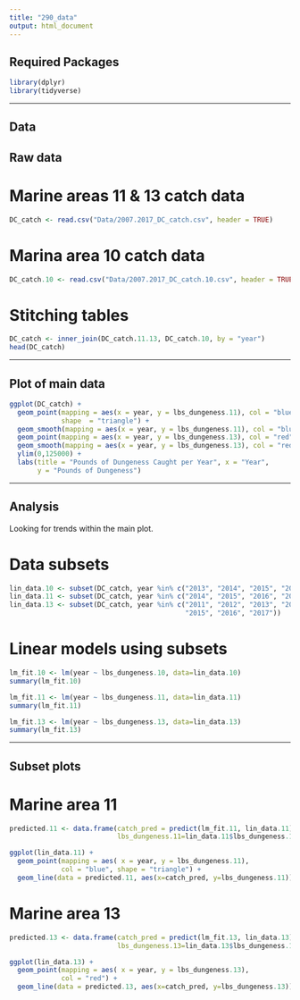 ```yaml
---
title: "290_data"
output: html_document
---
```


## Required Packages

```r
library(dplyr)
library(tidyverse)
```

---

## Data

## Raw data
# Marine areas 11 & 13 catch data
```r
DC_catch <- read.csv("Data/2007.2017_DC_catch.csv", header = TRUE)
```

# Marina area 10 catch data
```r
DC_catch.10 <- read.csv("Data/2007.2017_DC_catch.10.csv", header = TRUE)
```

# Stitching tables
```r
DC_catch <- inner_join(DC_catch.11.13, DC_catch.10, by = "year")
head(DC_catch)
```

---

## Plot of main data

```r
ggplot(DC_catch) +
  geom_point(mapping = aes(x = year, y = lbs_dungeness.11), col = "blue", 
             shape  = "triangle") +
  geom_smooth(mapping = aes(x = year, y = lbs_dungeness.11), col = "blue") +
  geom_point(mapping = aes(x = year, y = lbs_dungeness.13), col = "red") +
  geom_smooth(mapping = aes(x = year, y = lbs_dungeness.13), col = "red") +
  ylim(0,125000) +
  labs(title = "Pounds of Dungeness Caught per Year", x = "Year", 
       y = "Pounds of Dungeness")
```

---

## Analysis

Looking for trends within the main plot.

# Data subsets
```r
lin_data.10 <- subset(DC_catch, year %in% c("2013", "2014", "2015", "2016", "2017")
lin_data.11 <- subset(DC_catch, year %in% c("2014", "2015", "2016", "2017"))
lin_data.13 <- subset(DC_catch, year %in% c("2011", "2012", "2013", "2014", 
                                            "2015", "2016", "2017"))
```

# Linear models using subsets
```r
lm_fit.10 <- lm(year ~ lbs_dungeness.10, data=lin_data.10)
summary(lm_fit.10)

lm_fit.11 <- lm(year ~ lbs_dungeness.11, data=lin_data.11)
summary(lm_fit.11)

lm_fit.13 <- lm(year ~ lbs_dungeness.13, data=lin_data.13)
summary(lm_fit.13)
```

---

## Subset plots

# Marine area 11
```r
predicted.11 <- data.frame(catch_pred = predict(lm_fit.11, lin_data.11), 
                           lbs_dungeness.11=lin_data.11$lbs_dungeness.11)

ggplot(lin_data.11) +
  geom_point(mapping = aes( x = year, y = lbs_dungeness.11), 
             col = "blue", shape = "triangle") +
  geom_line(data = predicted.11, aes(x=catch_pred, y=lbs_dungeness.11))
```

# Marine area 13
```r
predicted.13 <- data.frame(catch_pred = predict(lm_fit.13, lin_data.13), 
                           lbs_dungeness.13=lin_data.13$lbs_dungeness.13)

ggplot(lin_data.13) +
  geom_point(mapping = aes( x = year, y = lbs_dungeness.13), 
             col = "red") +
  geom_line(data = predicted.13, aes(x=catch_pred, y=lbs_dungeness.13))
```

